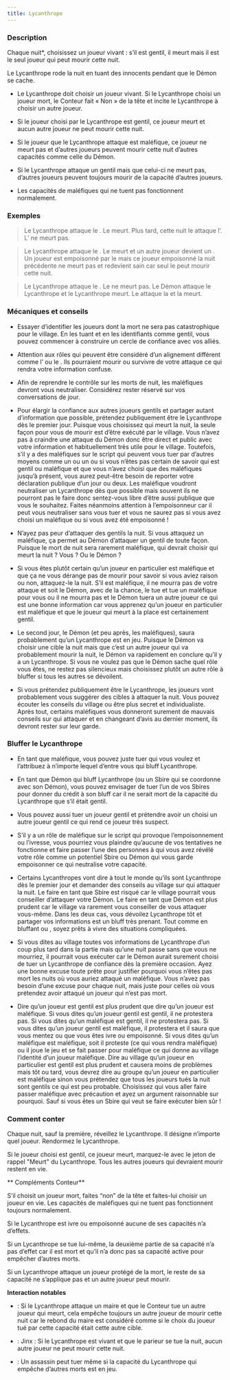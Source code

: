 ```yaml
---
title: Lycanthrope
---
```



<Role LYCANTHROPE header />

### Description

Chaque nuit*, choisissez un joueur vivant : s’il est gentil, il meurt mais il est le seul joueur qui peut mourir cette nuit.

Le Lycanthrope rode la nuit en tuant des innocents pendant que le Démon se cache.

-   Le Lycanthrope doit choisir un joueur vivant. Si le Lycanthrope choisi un joueur mort, le Conteur fait « Non » de la tête et incite le Lycanthrope à choisir un autre joueur. 

-   Si le joueur choisi par le Lycanthrope est gentil, ce joueur meurt et aucun autre joueur ne peut mourir cette nuit.

-   Si le joueur que le Lycanthrope attaque est maléfique, ce joueur ne meurt pas et d’autres joueurs peuvent mourir cette nuit d’autres capacités comme celle du Démon.

-   Si le Lycanthrope attaque un gentil mais que celui-ci ne meurt pas, d’autres joueurs peuvent toujours mourir de la capacité d’autres joueurs.

-   Les capacités de maléfiques qui ne tuent pas fonctionnent normalement.

### Exemples

> Le Lycanthrope attaque le <Role SOLDAT />. Le <Role SOLDAT /> meurt. Plus tard, cette nuit le <Role IMP /> attaque l’<Role AMNESIQUE />. L’<Role AMNESIQUE /> ne meurt pas.

> Le Lycanthrope attaque le <Role FERMIER />. Le <Role FERMIER /> meurt et un autre joueur devient un <Role FERMIER />. Un joueur est empoisonné par le <Role PUKKA /> mais ce joueur empoisonné la nuit précédente ne meurt pas et redevient sain car seul le <Role FERMIER /> peut mourir cette nuit.

> Le Lycanthrope attaque le <Role PARRAIN />. Le <Role PARRAIN /> ne meurt pas. Le Démon attaque le Lycanthrope et le Lycanthrope meurt. Le <Role PARRAIN /> attaque la <Role LAVANDIERE /> et la <Role LAVANDIERE /> meurt.

### Mécaniques et conseils

- Essayer d’identifier les joueurs dont la mort ne sera pas catastrophique pour le village. En les tuant et en les identifiants comme gentil, vous pouvez commencer à construire un cercle de confiance avec vos alliés.

- Attention aux rôles qui peuvent être considéré d’un alignement différent comme l’<Role ESPION /> ou le <Role RECLUS />. Ils pourraient mourir ou survivre de votre attaque ce qui rendra votre information confuse.

- Afin de reprendre le contrôle sur les morts de nuit, les maléfiques devront vous neutraliser. Considérez rester réservé sur vos conversations de jour.

- Pour élargir la confiance aux autres joueurs gentils et partager autant d’information que possible, prétendez publiquement être le Lycanthrope dès le premier jour. Puisque vous choisissez qui meurt la nuit, la seule façon pour vous de mourir est d’être exécuté par le village. Vous n’avez pas à craindre une attaque du Démon donc être direct et public avec votre information et habituellement très utile pour le village. Toutefois, s’il y a des maléfiques sur le script qui peuvent vous tuer par d’autres moyens comme un <Role ASSASSIN /> ou un <Role PSYCHOPATHE /> ou si vous n’êtes pas certain de savoir qui est gentil ou maléfique et que vous n’avez choisi que des maléfiques jusqu’à présent, vous aurez peut-être besoin de reporter votre déclaration publique d’un jour ou deux. Les maléfique voudront neutraliser un Lycanthrope dès que possible mais souvent ils ne pourront pas le faire donc sentez-vous libre d’être aussi publique que vous le souhaitez. Faites néanmoins attention à l’empoisonneur car il peut vous neutraliser sans vous tuer et vous ne saurez pas si vous avez choisi un maléfique ou si vous avez été empoisonné !

- N’ayez pas peur d’attaquer des gentils la nuit. Si vous attaquez un maléfique, ça permet au Démon d’attaquer un gentil de toute façon. Puisque le mort de nuit sera rarement maléfique, qui devrait choisir qui meurt la nuit ? Vous ? Ou le Démon ?

- Si vous êtes plutôt certain qu’un joueur en particulier est maléfique et que ça ne vous dérange pas de mourir pour savoir si vous aviez raison ou non, attaquez-le la nuit. S’il est maléfique, il ne mourra pas de votre attaque et soit le Démon, avec de la chance, le tue et tue un maléfique pour vous ou il ne mourra pas et le Démon tuera un autre joueur ce qui est une bonne information car vous apprenez qu’un joueur en particulier est maléfique et que le joueur qui meurt à la place est certainement gentil.

- Le second jour, le Démon (et peu après, les maléfiques), saura probablement qu’un Lycanthrope est en jeu. Puisque le Démon va choisir une cible la nuit mais que c’est un autre joueur qui va probablement mourir la nuit, le Démon va rapidement en conclure qu’il y a un Lycanthrope. Si vous ne voulez pas que le Démon sache quel rôle vous êtes, ne restez pas silencieux mais choisissez plutôt un autre rôle à bluffer si tous les autres se dévoilent.

- Si vous prétendez publiquement être le Lycanthrope, les joueurs vont probablement vous suggérer des cibles à attaquer la nuit. Vous pouvez écouter les conseils du village ou être plus secret et individualiste. Après tout, certains maléfiques vous donneront surement de mauvais conseils sur qui attaquer et en changeant d’avis au dernier moment, ils devront rester sur leur garde.

### Bluffer le Lycanthrope

- En tant que maléfique, vous pouvez juste tuer qui vous voulez et l’attribuez à n’importe lequel d’entre vous qui bluff Lycanthrope.

- En tant que Démon qui bluff Lycanthrope (ou un Sbire qui se coordonne avec son Démon), vous pouvez envisager de tuer l’un de vos Sbires pour donner du crédit à son bluff car il ne serait mort de la capacité du Lycanthrope que s’il était gentil.

- Vous pouvez aussi tuer un joueur gentil et prétendre avoir un choisi un autre joueur gentil ce qui rend ce joueur très suspect.

- S’il y a un rôle de maléfique sur le script qui provoque l’empoisonnement ou l’ivresse, vous pourriez vous plaindre qu’aucune de vos tentatives ne fonctionne et faire passer l’une des personnes à qui vous avez révélé votre rôle comme un potentiel Sbire ou Démon qui vous garde empoisonner ce qui neutralise votre capacité.

- Certains Lycanthropes vont dire à tout le monde qu’ils sont Lycanthrope dès le premier jour et demander des conseils au village sur qui attaquer la nuit. Le faire en tant que Sbire est risqué car le village pourrait vous conseiller d’attaquer votre Démon. Le faire en tant que Démon est plus prudent car le village va rarement vous conseiller de vous attaquer vous-même. Dans les deux cas, vous dévoilez Lycanthrope tôt et partager vos informations est un bluff très prenant. Tout comme en bluffant <Role SAVANT /> ou <Role VOYANTE />, soyez prêts à vivre des situations compliquées.

- Si vous dites au village toutes vos informations de Lycanthrope d’un coup plus tard dans la partie mais qu’une nuit passe sans que vous ne mourriez, il pourrait vous exécuter car le Démon aurait surement choisi de tuer un Lycanthrope de confiance dès la première occasion. Ayez une bonne excuse toute prête pour justifier pourquoi vous n’êtes pas mort les nuits où vous auriez attaqué un maléfique. Vous n’avez pas besoin d’une excuse pour chaque nuit, mais juste pour celles où vous prétendez avoir attaqué un joueur qui n’est pas mort.

- Dire qu’un joueur est gentil est plus prudent que dire qu’un joueur est maléfique. Si vous dites qu’un joueur gentil est gentil, il ne protestera pas. Si vous dites qu’un maléfique est gentil, il ne protestera pas. Si vous dites qu’un joueur gentil est maléfique, il protestera et il saura que vous mentez ou que vous êtes ivre ou empoisonné. Si vous dites qu’un maléfique est maléfique, soit il proteste (ce qui vous rendra maléfique) ou il joue le jeu et se fait passer pour maléfique ce qui donne au village l’identité d’un joueur maléfique. Dire au village qu’un joueur en particulier est gentil est plus prudent et causera moins de problèmes mais tôt ou tard, vous devrez dire au groupe qu’un joueur en particulier est maléfique sinon vous prétendez que tous les joueurs tués la nuit sont gentils ce qui est peu probable. Choisissez qui vous aller faire passer maléfique avec précaution et ayez un argument raisonnable sur pourquoi. Sauf si vous êtes un Sbire qui veut se faire exécuter bien sûr !


### Comment conter

Chaque nuit, sauf la première, réveillez le Lycanthrope. Il désigne n’importe quel joueur. Rendormez le Lycanthrope.

Si le joueur choisi est gentil, ce joueur meurt, marquez-le avec le jeton de rappel "Meurt" du Lycanthrope. Tous les autres joueurs qui devraient mourir restent en vie.

** Compléments Conteur**

S’il choisit un joueur mort, faites “non” de la tête et faites-lui choisir un joueur en vie. Les capacités de maléfiques qui ne tuent pas fonctionnent toujours normalement.

Si le Lycanthrope est ivre ou empoisonné aucune de ses capacités n’a d’effets.

Si un Lycanthrope se tue lui-même, la deuxième partie de sa capacité n’a pas d’effet car il est mort et qu’il n’a donc pas sa capacité active pour empêcher d’autres morts.

Si un Lycanthrope attaque un joueur protégé de la mort, le reste de sa capacité ne s’applique pas et un autre joueur peut mourir.

**Interaction notables**

- <Role MAIRE /> : Si le Lycanthrope attaque un maire et que le Conteur tue un autre joueur qui meurt, cela empêche toujours un autre joueur de mourir cette nuit car le rebond du maire est considéré comme si le choix du joueur tué par cette capacité était cette autre cible.

- <Role PARIEUR /> : Jinx : Si le Lycanthrope est vivant et que le parieur se tue la nuit, aucun autre joueur ne peut mourir cette nuit.

- <Role ASSASSIN /> : Un assassin peut tuer même si la capacité du Lycanthrope qui empêche d’autres morts est en jeu.